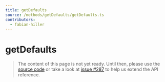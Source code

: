 ```yaml
---
title: getDefaults
source: /methods/getDefaults/getDefaults.ts
contributors:
  - fabian-hiller
---
```


# getDefaults

> The content of this page is not yet ready. Until then, please use the [source code](https://github.com/fabian-hiller/valibot/blob/main/library/src/methods/getDefaults/getDefaults.ts) or take a look at [issue #287](https://github.com/fabian-hiller/valibot/issues/287) to help us extend the API reference.
